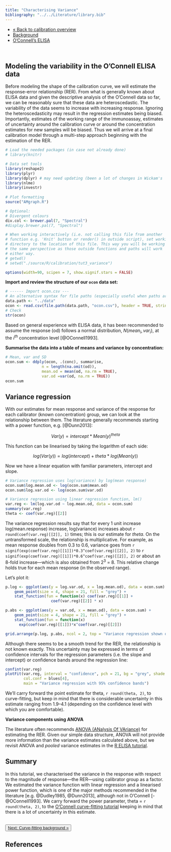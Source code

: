 ```yaml
---
title: "Characterising Variance"
bibliography: "../../Literature/library.bib"
---  
```


<!-- Section tabs -->
<ul class="nav nav-tabs" role="tablist">
  <li><a href="calib_overview.html">&laquo; Back to calibration overview</a></li>
  <li><a href="calib_tut3_variance_background.html">Background</a></li>
  <li><a href="calib_tut3_variance_ocon.html">O'Connell's ELISA</a></li>
<!--  <li><a href="calib_tut3_variance_elisa.html">R's ELISA{gtools}</a></li> -->
</ul>
<br>

## Modeling the variability in the O'Connell ELISA data

Before modeling the shape of the calibration curve, we will estimate the response-error relationship (RER). From what is generally known about ELISA data and given the descriptive analysis of the O'Connell data so far, we can be reasonably sure that these data are heteroscedastic. The variability of the data seems to increase with increasing response. Ignoring the heteroscedasticity may result in the regression estimates being biased. Importantly, estimates of the working range of the immunoassay, estimates of uncertainty around the calibration curve or around the concentration estimates for new samples will be biased. Thus we will arrive at a final calibration model through a multi-step approach beginning with the estimation of the RER.

<!--- prep R environment --->

```r
# Load the needed packages (in case not already done)
# library(knitr)

# Data set tools
library(reshape2)
library(plyr)
library(dplyr) # may need updating (been a lot of changes in Wickam's 'grammar')
library(nlme)
library(investr)
 
# Plot formatting
source("AMgraph.R")

# Optional:
# Divergent colours
div.col <- brewer.pal(7, "Spectral")
#display.brewer.pal(7, "Spectral")

# When working interactively (i.e. not calling this file from another
# function e.g. 'Knit' button or render() in outside script), set working
# directory to the location of this file. This way you will be working from
# the same perspective as those outside functions and paths will work
# either way.
# getwd()
# setwd("./source/R/calibration/tut3_variance")

options(width=90, scipen = 7, show.signif.stars = FALSE)
```

**Import and review the structure of our `ocon` data set:**

```r
# ------ Import ocon.csv ---
# An alternative syntax for file paths (especially useful when paths are long)
data.path <- "../data" 
ocon <- read.csv(file.path(data.path, "ocon.csv"), header = TRUE, stringsAsFactors = FALSE)
# Check 
str(ocon)
```

Based on general experience with ELISA data, it has been recommended to assume the response (od) follows a normal distribution, $N(mean_i, var_i)$, at the $i^{th}$ concentration level [@OConnell1993].

**Summarise the data into a table of means and variance by concentration:** 

```r
# Mean, var and SD
ocon.sum <- ddply(ocon, .(conc), summarise, 
                n = length(na.omit(od)),
                mean.od = mean(od, na.rm = TRUE),
                var.od =var(od, na.rm = TRUE))
ocon.sum
```

## Variance regression

With our estimates for mean response and variance of the response for each calibrator (known concentration) group, we can look at the relationship between them. The literature generally recommends starting with a power function, e.g. [@Dunn2013]:

$$Var(y) = intercept * Mean(y)^{theta}$$

This function can be linearised by taking the logarithm of each side:

$$log(Var(y)) = log(intercept) + theta * log(Mean(y))$$

Now we have a linear equation with familiar parameters, intercept and slope.

```r
# Variance regression uses log(variance) by log(mean response)
ocon.sum$log.mean.od <- log(ocon.sum$mean.od)
ocon.sum$log.var.od <- log(ocon.sum$var.od)

# Variance regression using linear regression function, lm()
var.reg <- lm(log.var.od ~ log.mean.od, data = ocon.sum)
summary(var.reg)
theta <- coef(var.reg)[[2]]
```

The variance regression results say that for every 1 unit increase log(mean.response) increase, log(variance) increases about `r round(coef(var.reg)[[2]], 1)` times; this is our estimate for $theta$. On the untransformed scale, the relationship is multiplicative. For example, as mean response doubles from 0.3 to 0.6, variance goes from `r signif(exp(coef(var.reg)[[1]])*0.3^coef(var.reg)[[2]], 2)` to `r signif(exp(coef(var.reg)[[1]])*0.6^coef(var.reg)[[2]], 2)` or about an 8-fold increase---which is also obtained from 2^3^ = 8. This relative change holds true for each mean response (in the observed range). 

Let's plot it:

```r
p.log <- ggplot(aes(y = log.var.od, x = log.mean.od), data = ocon.sum) + 
    geom_point(size = 4, shape = 21, fill = "grey") + 
    stat_function(fun = function(x) coef(var.reg)[[1]] +
                    coef(var.reg)[[2]] * x)

p.abs <- ggplot(aes(y = var.od, x = mean.od), data = ocon.sum) + 
    geom_point(size = 4, shape = 21, fill = "grey") + 
    stat_function(fun = function(x)
      exp(coef(var.reg)[[1]])*x^coef(var.reg)[[2]])

grid.arrange(p.log, p.abs, ncol = 2, top = "Variance regression shown on log (left) and absolute (right) scales")

```

Although there seems to be a smooth trend for the RER, the relationship is not known exactly. This uncertainty may be expressed in terms of confidence intervals for the regression parameters (i.e. the slope and intercept) or confidence bands around the regression line:

```r
confint(var.reg)
plotFit(var.reg, interval = "confidence", pch = 21, bg = "grey", shade = TRUE,
        col.conf = blues[4], 
        main = "Variance regression with 95% confidence bands")
```

We'll carry forward the point estimate for theta, `r round(theta, 2)`, to curve-fitting, but keep in mind that there is considerable uncertainty in this estimate ranging from 1.9--4.1 (depending on the confidence level with which you are comfortable). 

**Variance components using ANOVA**

The literature often recommends [ANOVA (ANalysis Of VAriance)](extra_glossary.html#ANOVA) for estimating the RER. Given our simple data structure, ANOVA will not provide more information than the variance estimates calculated above, but we revisit ANOVA and *pooled* variance estimates in the [R ELISA tutorial](calib_tut3_variance_elisa.html). 


## Summary

In this tutorial, we characterised the variance in the response with respect to the magnitude of response---the RER---using calibrator group as a factor. We estimated the variance function with linear regression and a linearised power function, which is one of the major methods recommended in the literature [e.g. @Dudley1985, @Dunn2013], although not in O'Connell [-@OConnell1993]. We carry forward the power parameter, theta = `r round(theta, 2)`, to the [O'Connell curve-fitting tutorial](calib_tut4_curve_ocon.html) keeping in mind that there is a lot of uncertainty in this estimate.


<br>
<button type="button" class="btn"><a href="calib_tut4_curve_background.html"> Next: Curve-fitting background &raquo;</a></button>
<!--
<button type="button" class="btn"><a href="elisa.html"> Tutorial: Data preparation for R's ELISA &raquo;</a></button>
-->
<br>


## References


